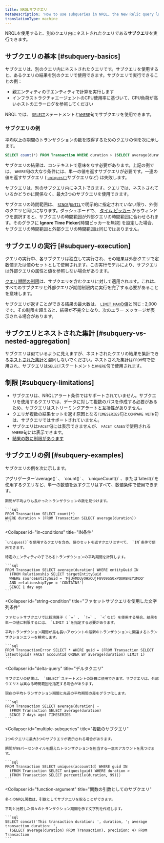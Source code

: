 ```yaml
---
title: NRQLサブクエリ
metaDescription: 'How to use subqueries in NRQL, the New Relic query language.'
translationType: machine
---
```


NRQLを使用すると、別のクエリ内にネストされたクエリである**サブクエリ**を実行できます。

## サブクエリの基本 [#subquery-basics]

サブクエリは、別のクエリ内にネストされたクエリです。サブクエリを使用すると、あるクエリの結果を別のクエリで使用できます。サブクエリで実行できることの例：

* 親エンティティの子エンティティで計算を実行します
* インフラストラクチャエージェントのCPU使用率に基づいて、CPU負荷が高いホストのエラーログを参照してください

NRQL では、 [`SELECT`](/docs/query-your-data/nrql-new-relic-query-language/get-started/nrql-syntax-clauses-functions/#state-select)ステートメントと[`WHERE`](/docs/query-your-data/nrql-new-relic-query-language/get-started/nrql-syntax-clauses-functions/#sel-where)句でサブクエリを使用できます。

### サブクエリの例

平均以上の期間のトランザクションの数を取得するためのクエリの例を次に示します。

```sql
SELECT count(*) FROM Transaction WHERE duration > (SELECT average(duration) FROM Transaction)
```

サブクエリの結果は、コンテキストで意味をなす必要があります。上記の例では、 `WHERE`句の大なり条件には、単一の値を返すサブクエリが必要です。一連の値を返すサブクエリ ( [`uniques()`](/docs/query-your-data/nrql-new-relic-query-language/get-started/nrql-syntax-clauses-functions/#func-uniques)サブクエリなど) は失敗します。

サブクエリは、別のサブクエリ内にネストできます。クエリでは、ネストされているかどうかに関係なく、最大3つのサブクエリを使用できます。

サブクエリの時間範囲は、 [`SINCE`](/docs/query-your-data/nrql-new-relic-query-language/get-started/nrql-syntax-clauses-functions/#sel-since)/[`UNTIL`](/docs/query-your-data/nrql-new-relic-query-language/get-started/nrql-syntax-clauses-functions/#sel-until)で明示的に指定されていない限り、外側のクエリと同じになります。ダッシュボードで、 [タイム ピッカー](/docs/query-your-data/explore-query-data/dashboards/manage-your-dashboard/#dash-time-picker) からウィンドウを選択すると、サブクエリの時間範囲が外部クエリの時間範囲に合わせられます。そのグラフに **Ignore Time Picker**\[時間ピッカーを無視] を設定した場合、サブクエリの時間範囲と外部クエリの時間範囲は同じではありません。

## サブクエリの実行 [#subquery-execution]

クエリの実行中、各サブクエリは独立して実行され、その結果は外部クエリで定数値または値のセットとして使用されます。この実行モデルにより、サブクエリは外部クエリの属性と値を参照しない場合があります。

[クエリ期間の制限](/docs/query-your-data/nrql-new-relic-query-language/get-started/rate-limits-nrql-queries/#query-duration)は、サブクエリを含むクエリに対して適用されます。これは、すべてのサブクエリと外部クエリが期間制限内に実行を完了する必要があることを意味します。

サブクエリが返すことができる結果の最大数は、 [`LIMIT MAX`の値](/docs/query-your-data/nrql-new-relic-query-language/get-started/nrql-syntax-clauses-functions/#sel-limit)と同じ : 2,000 です。その制限を超えると、結果が不完全になり、次のエラー メッセージが表示される場合があります。

## サブクエリとネストされた集計 [#subquery-vs-nested-aggregation]

サブクエリは似ているように見えますが、ネストされたクエリの結果を集計できる[ネストされた集計](/docs/query-your-data/nrql-new-relic-query-language/nrql-query-tutorials/nested-aggregation-make-ordered-computations-single-query)と混同しないでください。ネストされた集計は`FROM`句で使用され、サブクエリは`SELECT`ステートメントと`WHERE`句で使用されます。

## 制限 [#subquery-limitations]

* サブクエリは、NRQLアラート条件ではサポートされていません。サブクエリを使用するクエリでは、データに対して複数のパスを作成する必要があるため、サブクエリはストリーミングアラートと互換性がありません。
* クエリが複数の結果セットを返す原因となる`TIMESERIES`句と`COMPARE WITH`句は、サブクエリではサポートされていません。
* サブクエリは`FACET`句には表示できませんが、 `FACET CASES`で使用される`WHERE`句には表示できます。
* [結果の数に制限があります](#subquery-execution)

## サブクエリの例 [#subquery-examples]

サブクエリの例を次に示します。

<CollapserGroup>
  <Collapser
    id="numeric-conditions"
    title="数値条件"
  >
    アグリゲーター`average()` 、 `count()` 、 `uniqueCount()` 、または`latest()`を使用するクエリなど、単一の数値を返すクエリはすべて、数値条件で使用できます。

    期間が平均よりも長かったトランザクションの数を見つけます。

    ```sql
    FROM Transaction SELECT count(*) 
    WHERE duration > (FROM Transaction SELECT average(duration))
    ```
  </Collapser>

  <Collapser
    id="in-conditions"
    title="IN条件"
  >
    `uniques()`を使用するクエリを含め、値のセットを返すクエリはすべて、 `IN`条件で使用できます。

    特定のエンティティの子であるトランザクションの平均期間を計算します。

    ```sql
    FROM Transaction SELECT average(duration) WHERE entityGuid IN
      (FROM Relationship SELECT targetEntityGuid 
      WHERE sourceEntityGuid = 'MjUyMDUyOHxOUjF8V09SS0xPQUR8NzYzMDQ' 
      AND relationshipType = 'CONTAINS') 
      SINCE 1 day ago
    ```
  </Collapser>

  <Collapser
    id="string-condition"
    title="ファセットサブクエリを使用した文字列条件"
  >
    ファセットサブクエリで比較演算子（ `=` 、 `!=` 、 `<`など）を使用する場合、結果を単一の値に制限するには、 `LIMIT 1`を指定する必要があります。

    平均トランザクション期間が最も長いアカウントの最新のトランザクションに関連するトランザクションエラーを検索します。

    ```sql
    FROM TransactionError SELECT * WHERE guid = (FROM Transaction SELECT latest(guid) FACET accountId ORDER BY average(duration) LIMIT 1)
    ```
  </Collapser>

  <Collapser
    id="delta-query"
    title="デルタクエリ"
  >
    サブクエリの結果は、 `SELECT`ステートメントの計算に使用できます。サブクエリは、外部クエリとは異なる時間範囲を指定する場合があります。

    現在の平均トランザクション期間と先週の平均期間の差をグラフ化します。

    ```sql
    FROM Transaction SELECT average(duration) - 
      (FROM Transaction SELECT average(duration) 
      SINCE 7 days ago) TIMESERIES
    ```
  </Collapser>

  <Collapser
    id="multiple-subqueries"
    title="複数のサブクエリ"
  >
    1つのクエリに最大3つのサブクエリが表示される場合があります。

    期間が99パーセンタイルを超えたトランザクションを担当する一意のアカウントを見つけます。

    ```sql
    FROM Transaction SELECT uniques(accountId) WHERE guid IN
      (FROM Transaction SELECT uniques(guid) WHERE duration > 
      (FROM Transaction SELECT percentile(duration, 99)))
    ```
  </Collapser>

  <Collapser
    id="function-argument"
    title="関数の引数としてのサブクエリ"
  >
    多くのNRQL関数は、引数としてサブクエリを取ることができます。

    平均と比較した個々のトランザクション期間を示す文字列を作成します。

    ```sql
    SELECT concat('This transaction duration: ', duration, '; average transaction duration: ', 
      (SELECT average(duration) FROM Transaction), precision: 4) FROM Transaction
    ```
  </Collapser>
</CollapserGroup>